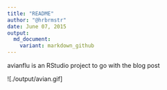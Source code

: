 ```yaml
---
title: "README"
author: "@hrbrmstr"
date: June 07, 2015
output:
  md_document:
    variant: markdown_github
---
```


avianflu is an RStudio project to go with the blog post

![./output/avian.gif]